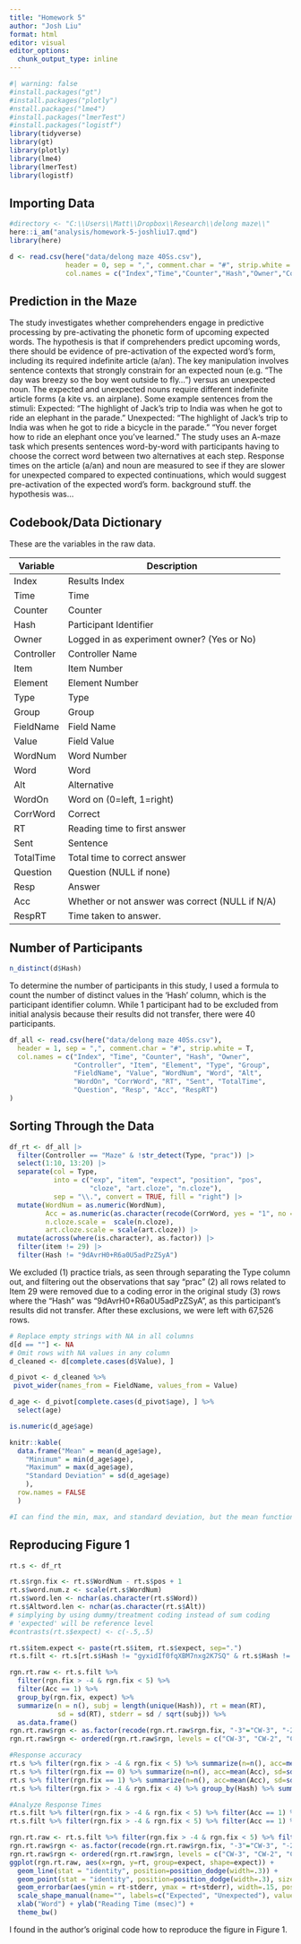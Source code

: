 ```yaml
---
title: "Homework 5"
author: "Josh Liu"
format: html
editor: visual
editor_options: 
  chunk_output_type: inline
---
```


```r
#| warning: false
#install.packages("gt")
#install.packages("plotly")
#nstall.packages("lme4")
#install.packages("lmerTest")
#install.packages("logistf")
library(tidyverse)
library(gt)
library(plotly)
library(lme4)
library(lmerTest)
library(logistf)
```

## Importing Data

```r

#directory <- "C:\\Users\\Matt\\Dropbox\\Research\\delong maze\\"
here::i_am("analysis/homework-5-joshliu17.qmd")
library(here)

d <- read.csv(here("data/delong maze 40Ss.csv"), 
              header = 0, sep = ",", comment.char = "#", strip.white = T,
              col.names = c("Index","Time","Counter","Hash","Owner","Controller","Item","Element","Type","Group","FieldName","Value","WordNum","Word","Alt","WordOn","CorrWord","RT","Sent","TotalTime","Question","Resp","Acc","RespRT"));

```

## Prediction in the Maze

The study investigates whether comprehenders engage in predictive processing by pre-activating the phonetic form of upcoming expected words. The hypothesis is that if comprehenders predict upcoming words, there should be evidence of pre-activation of the expected word's form, including its required indefinite article (a/an). The key manipulation involves sentence contexts that strongly constrain for an expected noun (e.g. "The day was breezy so the boy went outside to fly...") versus an unexpected noun. The expected and unexpected nouns require different indefinite article forms (a kite vs. an airplane). Some example sentences from the stimuli: Expected: "The highlight of Jack's trip to India was when he got to ride an elephant in the parade." Unexpected: "The highlight of Jack's trip to India was when he got to ride a bicycle in the parade." "You never forget how to ride an elephant once you've learned." The study uses an A-maze task which presents sentences word-by-word with participants having to choose the correct word between two alternatives at each step. Response times on the article (a/an) and noun are measured to see if they are slower for unexpected compared to expected continuations, which would suggest pre-activation of the expected word's form. background stuff. the hypothesis was...

## Codebook/Data Dictionary

These are the variables in the raw data.

| Variable   | Description                                     |
|------------|-------------------------------------------------|
| Index      | Results Index                                   |
| Time       | Time                                            |
| Counter    | Counter                                         |
| Hash       | Participant Identifier                          |
| Owner      | Logged in as experiment owner? (Yes or No)      |
| Controller | Controller Name                                 |
| Item       | Item Number                                     |
| Element    | Element Number                                  |
| Type       | Type                                            |
| Group      | Group                                           |
| FieldName  | Field Name                                      |
| Value      | Field Value                                     |
| WordNum    | Word Number                                     |
| Word       | Word                                            |
| Alt        | Alternative                                     |
| WordOn     | Word on (0=left, 1=right)                       |
| CorrWord   | Correct                                         |
| RT         | Reading time to first answer                    |
| Sent       | Sentence                                        |
| TotalTime  | Total time to correct answer                    |
| Question   | Question (NULL if none)                         |
| Resp       | Answer                                          |
| Acc        | Whether or not answer was correct (NULL if N/A) |
| RespRT     | Time taken to answer.                           |

## Number of Participants

```r

n_distinct(d$Hash)

```

To determine the number of participants in this study, I used a formula to count the number of distinct values in the 'Hash' column, which is the participant identifier column. While 1 participant had to be excluded from initial analysis because their results did not transfer, there were 40 participants.

```r
df_all <- read.csv(here("data/delong maze 40Ss.csv"),
  header = 1, sep = ",", comment.char = "#", strip.white = T,
  col.names = c("Index", "Time", "Counter", "Hash", "Owner", 
                "Controller", "Item", "Element", "Type", "Group", 
                "FieldName", "Value", "WordNum", "Word", "Alt", 
                "WordOn", "CorrWord", "RT", "Sent", "TotalTime", 
                "Question", "Resp", "Acc", "RespRT")
)
```

## Sorting Through the Data

```r
df_rt <- df_all |> 
  filter(Controller == "Maze" & !str_detect(Type, "prac")) |> 
  select(1:10, 13:20) |> 
  separate(col = Type, 
           into = c("exp", "item", "expect", "position", "pos", 
                    "cloze", "art.cloze", "n.cloze"), 
           sep = "\\.", convert = TRUE, fill = "right") |> 
  mutate(WordNum = as.numeric(WordNum),
         Acc = as.numeric(as.character(recode(CorrWord, yes = "1", no = "0"))),
         n.cloze.scale =  scale(n.cloze), 
         art.cloze.scale = scale(art.cloze)) |> 
  mutate(across(where(is.character), as.factor)) |> 
  filter(item != 29) |> 
  filter(Hash != "9dAvrH0+R6a0U5adPzZSyA")
```

We excluded (1) practice trials, as seen through separating the Type column out, and filtering out the observations that say "prac" (2) all rows related to Item 29 were removed due to a coding error in the original study (3) rows where the "Hash" was "9dAvrH0+R6a0U5adPzZSyA", as this participant's results did not transfer. After these exclusions, we were left with 67,526 rows.

```r
# Replace empty strings with NA in all columns
d[d == ""] <- NA
# Omit rows with NA values in any column
d_cleaned <- d[complete.cases(d$Value), ]

d_pivot <- d_cleaned %>%
 pivot_wider(names_from = FieldName, values_from = Value)

d_age <- d_pivot[complete.cases(d_pivot$age), ] %>%
  select(age)

is.numeric(d_age$age)

knitr::kable(
  data.frame("Mean" = mean(d_age$age),
    "Minimum" = min(d_age$age), 
    "Maximum" = max(d_age$age), 
    "Standard Deviation" = sd(d_age$age)
    ),
  row.names = FALSE
  )

#I can find the min, max, and standard deviation, but the mean function does not work because it is saying that the age column is not a numeric variable. I've tried to convert it to a numeric variable but I can't figure it out.

```

## Reproducing Figure 1

```r

rt.s <- df_rt 

rt.s$rgn.fix <- rt.s$WordNum - rt.s$pos + 1
rt.s$word.num.z <- scale(rt.s$WordNum)
rt.s$word.len <- nchar(as.character(rt.s$Word))
rt.s$Altword.len <- nchar(as.character(rt.s$Alt))
# simplying by using dummy/treatment coding instead of sum coding
# 'expected' will be reference level
#contrasts(rt.s$expect) <- c(-.5,.5)

rt.s$item.expect <- paste(rt.s$item, rt.s$expect, sep=".")
rt.s.filt <- rt.s[rt.s$Hash != "gyxidIf0fqXBM7nxg2K7SQ" & rt.s$Hash != "f8dC3CkleTBP9lUufzUOyQ",]

rgn.rt.raw <- rt.s.filt %>%
  filter(rgn.fix > -4 & rgn.fix < 5) %>%
  filter(Acc == 1) %>%
  group_by(rgn.fix, expect) %>%
  summarize(n = n(), subj = length(unique(Hash)), rt = mean(RT), 
            sd = sd(RT), stderr = sd / sqrt(subj)) %>%
  as.data.frame()
rgn.rt.raw$rgn <- as.factor(recode(rgn.rt.raw$rgn.fix, "-3"="CW-3", "-2"="CW-2", "-1"="CW-1", "0"="art", "1"="n","2"="CW+1", "3"="CW+2", "4"="CW+3"))
rgn.rt.raw$rgn <- ordered(rgn.rt.raw$rgn, levels = c("CW-3", "CW-2", "CW-1", "art", "n", "CW+1", "CW+2", "CW+3"))


```

```r
#Response accuracy
rt.s %>% filter(rgn.fix > -4 & rgn.fix < 5) %>% summarize(n=n(), acc=mean(Acc), sd=sd(Acc), error=1-acc)
rt.s %>% filter(rgn.fix == 0) %>% summarize(n=n(), acc=mean(Acc), sd=sd(Acc), error=1-acc)
rt.s %>% filter(rgn.fix == 1) %>% summarize(n=n(), acc=mean(Acc), sd=sd(Acc), error=1-acc)
rt.s %>% filter(rgn.fix > -4 & rgn.fix < 4) %>% group_by(Hash) %>% summarize(n=n(), acc=mean(Acc), sd=sd(Acc), error=1-acc) %>% mutate(keep = acc > mean(acc)-2*sd(acc)) %>% arrange(acc) %>% as.data.frame()

```

```r
#Analyze Response Times
rt.s.filt %>% filter(rgn.fix > -4 & rgn.fix < 5) %>% filter(Acc == 1) %>% summarize(n=n(), rt=mean(RT), rt.sd=sd(RT), med=median(RT), rt.min=min(RT), rt.max=max(RT))
rt.s.filt %>% filter(rgn.fix > -4 & rgn.fix < 5) %>% filter(Acc == 1) %>% group_by(Hash) %>% summarize(n=n(), rt=mean(RT), rt.sd=sd(RT), med=median(RT), rt.min=min(RT), rt.max=max(RT)) %>% mutate(keep = rt > mean(rt)-2*sd(rt) | rt < mean(rt)+2*sd(rt)) %>% as.data.frame()

```

```r
rgn.rt.raw <- rt.s.filt %>% filter(rgn.fix > -4 & rgn.fix < 5) %>% filter(Acc == 1) %>% group_by(rgn.fix, expect) %>% summarize(n=n(), subj=length(unique(Hash)), rt=mean(RT), sd=sd(RT), stderr=sd/sqrt(subj)) %>% as.data.frame()
rgn.rt.raw$rgn <- as.factor(recode(rgn.rt.raw$rgn.fix, "-3"="CW-3", "-2"="CW-2", "-1"="CW-1", "0"="art", "1"="n","2"="CW+1", "3"="CW+2", "4"="CW+3"))
rgn.rt.raw$rgn <- ordered(rgn.rt.raw$rgn, levels = c("CW-3", "CW-2", "CW-1", "art", "n", "CW+1", "CW+2", "CW+3"))
ggplot(rgn.rt.raw, aes(x=rgn, y=rt, group=expect, shape=expect)) +
  geom_line(stat = "identity", position=position_dodge(width=.3)) +
  geom_point(stat = "identity", position=position_dodge(width=.3), size=3) +
  geom_errorbar(aes(ymin = rt-stderr, ymax = rt+stderr), width=.15, position=position_dodge(width=.3)) +
  scale_shape_manual(name="", labels=c("Expected", "Unexpected"), values = c(21,19)) + 
  xlab("Word") + ylab("Reading Time (msec)") + 
  theme_bw()
```

I found in the author's original code how to reproduce the figure in Figure 1.
